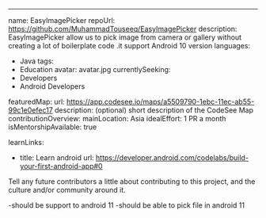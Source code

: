 ---
name: EasyImagePicker
repoUrl: https://github.com/MuhammadTouseeq/EasyImagePicker
description: EasyImagePicker allow us to pick image from camera or gallery without creating a lot of boilerplate code .it support Android 10 version
languages:
  - Java
tags:
  - Education
avatar: avatar.jpg
currentlySeeking: 
  - Developers
  - Android Developers

featuredMap:
  url: https://app.codesee.io/maps/a5509790-1ebc-11ec-ab55-99c1e0efec17
  description: (optional) short description of the CodeSee Map
contributionOverview:
  mainLocation: Asia
  idealEffort: 1 PR a month
  isMentorshipAvailable: true
 
learnLinks:
  - title: Learn android
    url: https://developer.android.com/codelabs/build-your-first-android-app#0
  
<Contributing>

Tell any future contributors a little about contributing to this project, and the culture and/or community around it.

-should be support to android 11 
-should be able to pick file in android 11

</Contributing>